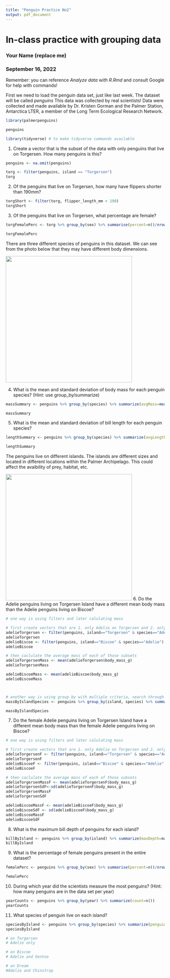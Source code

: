 ```yaml
---
title: "Penguin Practice No2"
output: pdf_document
---
```


# In-class practice with grouping data

### Your Name (replace me)

### September 16, 2022

Remember: you can reference *Analyze data with R.Rmd* and consult Google for help with commands!


First we need to load the penguin data set, just like last week. The dataset will be called *penguins*
This data was collected by real scientists! Data were collected and made available by Dr. Kristen Gorman and the Palmer Station, Antarctica LTER, a member of the Long Term Ecological Research Network.
```r
library(palmerpenguins)

penguins

library(tidyverse) # to make tidyverse commands available 
```

1. Create a vector that is the subset of the data with only penguins that live on Torgersen. How many penguins is this?
```r
penguins <- na.omit(penguins)

torg <- filter(penguins, island == "Torgersen")
torg
```

2. Of the penguins that live on Torgersen, how many have flippers shorter than 190mm?
```r
torgShort <- filter(torg, flipper_length_mm < 190)
torgShort

```

3. Of the penguins that live on Torgersen, what percentage are female?
```r

torgFemalePerc <- torg %>% group_by(sex) %>% summarise(percent=n()/nrow(torg))

torgFemalePerc

```


There are three different species of penguins in this dataset. We can see from the photo below that they may have different body dimensions. 

![](penguins.jpg){width="400"}

4. What is the mean and standard deviation of body mass for each penguin species? (Hint: use group_by/summarize)
```r

massSummary <- penguins %>% group_by(species) %>% summarize(avgMass=mean(body_mass_g), sdMass=sd(body_mass_g))

massSummary
```


5. What is the mean and standard deviation of bill length for each penguin species?
```r
lengthSummary <- penguins %>% group_by(species) %>% summarize(avgLength=mean(bill_length_mm), sdLength=sd(bill_length_mm))

lengthSummary
```

The penguins live on different islands. The islands are different sizes and located in different locations within the Palmer Archipelago. This could affect the avaibility of prey, habitat, etc. 

![](Islands.png){width="400"}
6. Do the Adelie penguins living on Torgersen Island have a different mean body mass than the Adelie penguins living on Biscoe?
```r
# one way is using filters and later calulating mass

# first create vectors that are 1. only Adelie on Torgersen and 2. only Adelie on Biscoe
adelieTorgersen <- filter(penguins, island=="Torgersen" & species=="Adelie")
adelieTorgersen
adelieBiscoe <- filter(penguins, island=="Biscoe" & species=="Adelie")
adelieBiscoe

# then caclulate the average mass of each of those subsets
adelieTorgersenMass <- mean(adelieTorgersen$body_mass_g)
adelieTorgersenMass 

adelieBiscoeMass <- mean(adelieBiscoe$body_mass_g)
adelieBiscoeMass



# another way is using group by with multiple criteria, search through the table to find the rows that show Adelies on Torgersen and Biscoe
massByIslandSpecies <- penguins %>% group_by(island, species) %>% summarize(avgMass=mean(body_mass_g), sdMass=sd(body_mass_g))

massByIslandSpecies

```

7. Do the female Adelie penguins living on Torgersen Island have a different mean body mass than the female Adelie penguins living on Biscoe?
```r

# one way is using filters and later calulating mass

# first create vectors that are 1. only Adelie on Torgersen and 2. only Adelie on Biscoe
adelieTorgersenF <- filter(penguins, island=="Torgersen" & species=="Adelie" & sex=="female")
adelieTorgersenF
adelieBiscoeF <- filter(penguins, island=="Biscoe" & species=="Adelie" & sex=="female")
adelieBiscoeF

# then caclulate the average mass of each of those subsets
adelieTorgersenMassF <- mean(adelieTorgersenF$body_mass_g)
adelieTorgersenSdF<-sd(adelieTorgersenF$body_mass_g)
adelieTorgersenMassF
adelieTorgersenSdF

adelieBiscoeMassF <- mean(adelieBiscoeF$body_mass_g)
adelieBiscoeSdF <- sd(adelieBiscoeF$body_mass_g)
adelieBiscoeMassF
adelieBiscoeSdF

```

8. What is the maximum bill depth of penguins for each island?
```r
billByIsland <- penguins %>% group_by(island) %>% summarize(maxDepth=max(bill_depth_mm)) 
billByIsland

```

9. What is the percentage of female penguins present in the entire dataset?
```r
femalePerc <- penguins %>% group_by(sex) %>% summarise(percent=n()/nrow(penguins))

femalePerc

```

10. During which year did the scientists measure the most penguins? (Hint: how many penguins are in the data set per year)
```r

yearCounts <- penguins %>% group_by(year) %>% summarize(count=n())
yearCounts

```

11. What species of penguin live on each island? 
```r
speciesByIsland <- penguins %>% group_by(species) %>% summarize(penguinSp=unique(island)) 
speciesByIsland

# on Torgersen
# Adelie only 

# on Biscoe
# Adelie and Gentoo

# on Dream
#Adelie and Chinstrap

```



